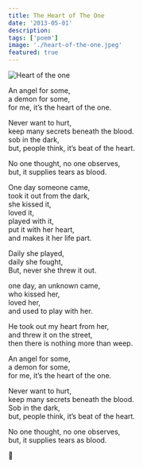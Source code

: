 ```yaml
---
title: The Heart of The One
date: '2013-05-01'
description:
tags: ['poem']
image: './heart-of-the-one.jpeg'
featured: true
---
```


![Heart of the one](./heart-of-the-one.jpeg)

An angel for some,<br />
a demon for some,<br />
for me, it’s the heart of the one.

Never want to hurt,<br />
keep many secrets beneath the blood.<br />
sob in the dark,<br />
but, people think, it’s beat of the heart.

No one thought, no one observes,<br />
but, it supplies tears as blood.

One day someone came,<br />
took it out from the dark,<br />
she kissed it,<br />
loved it,<br />
played with it,<br />
put it with her heart,<br />
and makes it her life part.

Daily she played,<br />
daily she fought,<br />
But, never she threw it out.

one day, an unknown came,<br />
who kissed her,<br />
loved her,<br />
and used to play with her.

He took out my heart from her,<br />
and threw it on the street,<br />
then there is nothing more than weep.

An angel for some,<br />
a demon for some,<br />
for me, it’s the heart of the one.

Never want to hurt,<br />
keep many secrets beneath the blood.<br />
Sob in the dark,<br />
but, people think, it’s beat of the heart.

No one thought, no one observes,<br />
but, it supplies tears as blood.<br />

🙏
